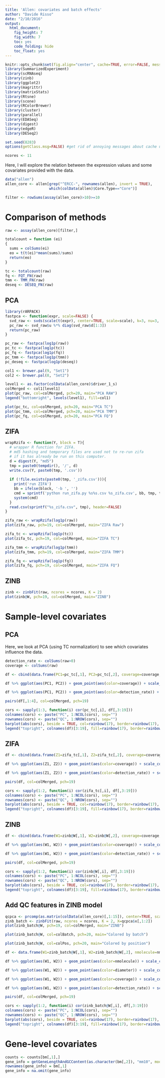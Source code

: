 ```yaml
---
title: 'Allen: covariates and batch effects'
author: "Davide Risso"
date: "2/10/2016"
output: 
  html_document: 
    fig_height: 7
    fig_width: 7
    toc: yes
    code_folding: hide
    toc_float: yes
---
```


```r
knitr::opts_chunk$set(fig.align="center", cache=TRUE, error=FALSE, message=FALSE, warning=TRUE)
library(SummarizedExperiment)
library(scRNAseq)
library(zinb)
library(ggplot2)
library(magrittr)
library(matrixStats)
library(Rtsne)
library(scone)
library(RColorBrewer)
library(cluster)
library(parallel)
library(EDASeq)
library(digest)
library(edgeR)
library(DESeq2)

set.seed(8283)
options(getClass.msg=FALSE) #get rid of annoying messages about cache until fixed internally in R

ncores <- 11
```

Here, I will explore the relation between the expression values and some covariates provided with the data.

```r
data("allen")
allen_core <- allen[grep("^ERCC-", rownames(allen), invert = TRUE),
                    which(colData(allen)$Core.Type=="Core")]

filter <- rowSums(assay(allen_core)>10)>=10
```

# Comparison of methods

```r
raw <- assay(allen_core)[filter,]

totalcount = function (ei)
{
  sums = colSums(ei)
  eo = t(t(ei)*mean(sums)/sums)
  return(eo)
}

tc <- totalcount(raw)
fq <- FQT_FN(raw)
tmm <- TMM_FN(raw)
deseq <- DESEQ_FN(raw)
```

## PCA

```r
library(rARPACK)
fastpca <- function(expr, scale=FALSE) {
  svd_raw <- svds(scale(t(expr), center=TRUE, scale=scale), k=3, nu=3, nv=0)
  pc_raw <- svd_raw$u %*% diag(svd_raw$d[1:3])
  return(pc_raw)
}

pc_raw <- fastpca(log1p(raw))
pc_tc <- fastpca(log1p(tc))
pc_fq <- fastpca(log1p(fq))
pc_tmm <- fastpca(log1p(tmm))
pc_deseq <- fastpca(log1p(deseq))

col1 <- brewer.pal(9, "Set1")
col2 <- brewer.pal(8, "Set2")

level1 <- as.factor(colData(allen_core)$driver_1_s)
colMerged <- col1[level1]
plot(pc_raw, col=colMerged, pch=20, main="PCA RAW")
legend("bottomright", levels(level1), fill=col1)

plot(pc_tc, col=colMerged, pch=20, main="PCA TC")
plot(pc_tmm, col=colMerged, pch=20, main="PCA TMM")
plot(pc_fq, col=colMerged, pch=20, main="PCA FQ")
```

## ZIFA

```r
wrapRzifa <- function(Y, block = T){
  # wrapper R function for ZIFA.
  # md5 hashing and temporary files are used not to re-run zifa 
  # if it has already be run on this computer.
  d = digest(Y, "md5")
  tmp = paste0(tempdir(), '/', d)
  write.csv(Y, paste0(tmp, '.csv'))
  
  if (!file.exists(paste0(tmp, '_zifa.csv'))){
    print('run ZIFA')
    bb = ifelse(block, '-b ', '')
    cmd = sprintf('python run_zifa.py %s%s.csv %s_zifa.csv', bb, tmp, tmp)
    system(cmd)
  }
  read.csv(sprintf("%s_zifa.csv", tmp), header=FALSE)
}

zifa_raw <- wrapRzifa(log1p(raw))
plot(zifa_raw, pch=19, col=colMerged, main="ZIFA Raw")

zifa_tc <- wrapRzifa(log1p(tc))
plot(zifa_tc, pch=19, col=colMerged, main="ZIFA TC")

zifa_tmm <- wrapRzifa(log1p(tmm))
plot(zifa_tmm, pch=19, col=colMerged, main="ZIFA TMM")

zifa_fq <- wrapRzifa(log1p(fq))
plot(zifa_fq, pch=19, col=colMerged, main="ZIFA FQ")
```

## ZINB

```r
zinb <- zinbFit(raw, ncores = ncores, K = 2)
plot(zinb@W, pch=19, col=colMerged, main="ZINB")
```

# Sample-level covariates

## PCA

Here, we look at PCA (using TC normalization) to see which covariates influence the data.

```r
detection_rate <- colSums(raw>0)
coverage <- colSums(raw)

df <- cbind(data.frame(PC1=pc_tc[,1], PC2=pc_tc[,2], coverage=coverage, detection_rate=detection_rate), as.data.frame(colData(allen_core)[,1:15]))

df %>% ggplot(aes(PC1, PC2)) + geom_point(aes(color=coverage)) + scale_colour_gradient(low="blue", high="yellow") + theme_classic()

df %>% ggplot(aes(PC1, PC2)) + geom_point(aes(color=detection_rate)) + scale_colour_gradient(low="blue", high="yellow") + theme_classic()

pairs(df[,1:4], col=colMerged, pch=19)

cors <- sapply(1:3, function(i) cor(pc_tc[,i], df[,3:19]))
colnames(cors) <- paste("PC", 1:NCOL(cors), sep="")
rownames(cors) <- paste("QC", 1:NROW(cors), sep="")
barplot(abs(cors), beside = TRUE, col=rainbow(17), border=rainbow(17), ylim=c(0, 1), space=c(0, 2), main="Absolute correlation with QC features")
legend("topright", colnames(df)[3:19], fill=rainbow(17), border=rainbow(17), cex=.5)
```

## ZIFA

```r
df <- cbind(data.frame(Z1=zifa_tc[,1], Z2=zifa_tc[,2], coverage=coverage, detection_rate=detection_rate), as.data.frame(colData(allen_core)[,1:15]))

df %>% ggplot(aes(Z1, Z2)) + geom_point(aes(color=coverage)) + scale_colour_gradient(low="blue", high="yellow") + theme_classic()

df %>% ggplot(aes(Z1, Z2)) + geom_point(aes(color=detection_rate)) + scale_colour_gradient(low="blue", high="yellow") + theme_classic()

pairs(df, col=colMerged, pch=19)

cors <- sapply(1:2, function(i) cor(zifa_tc[,i], df[,3:19]))
colnames(cors) <- paste("PC", 1:NCOL(cors), sep="")
rownames(cors) <- paste("QC", 1:NROW(cors), sep="")
barplot(abs(cors), beside = TRUE, col=rainbow(17), border=rainbow(17), ylim=c(0, 1), space=c(0, 2), main="Absolute correlation with QC features")
legend("topright", colnames(df)[3:19], fill=rainbow(17), border=rainbow(17), cex=1)
```

## ZINB

```r
df <- cbind(data.frame(W1=zinb@W[,1], W2=zinb@W[,2], coverage=coverage, detection_rate=detection_rate), as.data.frame(colData(allen_core)[,1:15]))

df %>% ggplot(aes(W1, W2)) + geom_point(aes(color=coverage)) + scale_colour_gradient(low="blue", high="yellow") + theme_classic()

df %>% ggplot(aes(W1, W2)) + geom_point(aes(color=detection_rate)) + scale_colour_gradient(low="blue", high="yellow") + theme_classic()

pairs(df, col=colMerged, pch=19)

cors <- sapply(1:2, function(i) cor(zinb@W[,i], df[,3:19]))
colnames(cors) <- paste("PC", 1:NCOL(cors), sep="")
rownames(cors) <- paste("QC", 1:NROW(cors), sep="")
barplot(abs(cors), beside = TRUE, col=rainbow(17), border=rainbow(17), ylim=c(0, 1), space=c(0, 2), main="Absolute correlation with QC features")
legend("topright", colnames(df)[3:19], fill=rainbow(17), border=rainbow(17), cex=1)
```

## Add QC features in ZINB model

```r
qcpca <- prcomp(as.matrix(colData(allen_core)[,1:15]), center=TRUE, scale=TRUE)
zinb_batch <- zinbFit(raw, ncores = ncores, K = 2, X=qcpca$x[,1:2])
plot(zinb_batch@W, pch=19, col=colMerged, main="ZINB")
```

```r
plot(zinb_batch@W, col=colBatch, pch=20, main="Colored by batch")

plot(zinb_batch@W, col=colPos, pch=20, main="Colored by position")

df <- data.frame(W1=zinb_batch@W[,1], W2=zinb_batch@W[,2], nmolecule=nmolecule, diameter=diameter, coverage=coverage, detection_rate=detection_rate) 

df %>% ggplot(aes(W1, W2)) + geom_point(aes(color=nmolecule)) + scale_colour_gradient(low="blue", high="yellow") + theme_classic()

df %>% ggplot(aes(W1, W2)) + geom_point(aes(color=diameter)) + scale_colour_gradient(low="blue", high="yellow") + theme_classic()

df %>% ggplot(aes(W1, W2)) + geom_point(aes(color=coverage)) + scale_colour_gradient(low="blue", high="yellow") + theme_classic()

df %>% ggplot(aes(W1, W2)) + geom_point(aes(color=detection_rate)) + scale_colour_gradient(low="blue", high="yellow") + theme_classic()

pairs(df, col=colMerged, pch=19)

cors <- sapply(1:2, function(i) cor(zinb_batch@W[,i], df[,3:19]))
colnames(cors) <- paste("PC", 1:NCOL(cors), sep="")
rownames(cors) <- paste("QC", 1:NROW(cors), sep="")
barplot(abs(cors), beside = TRUE, col=rainbow(17), border=rainbow(17), ylim=c(0, 1), space=c(0, 2), main="Absolute correlation with QC features")
legend("topright", colnames(df)[3:19], fill=rainbow(17), border=rainbow(17), cex=1)
```


# Gene-level covariates

```r
counts <- counts[bm[,1],]
gene_info = getGeneLengthAndGCContent(as.character(bm[,2]), "mm10", mode="org.db")
rownames(gene_info) = bm[,1]
gene_info = na.omit(gene_info)
```
